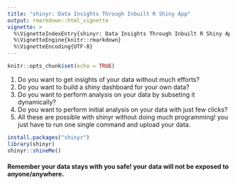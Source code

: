 ```yaml
---
title: "shinyr: Data Insights Through Inbuilt R Shiny App"
output: rmarkdown::html_vignette
vignette: >
  %\VignetteIndexEntry{shinyr: Data Insights Through Inbuilt R Shiny App}
  %\VignetteEngine{knitr::rmarkdown}
  %\VignetteEncoding{UTF-8}
---
```


```r
knitr::opts_chunk$set(echo = TRUE)
```

1. Do you want to get insights of your data without much efforts?
2. Do you want to build a shiny dashboard for your own data?
3. Do you want to perform analysis on your data by subseting it dynamically? 
4. Do you want to perform initial analysis on your data with just few clicks?
5. All these are possible with shinyr without doing much programming! you just have to run one single command and upload your data. 

```r
install.packages("shinyr")
library(shinyr)
shinyr::shineMe()
```

#### Remember your data stays with you safe! your data will not be exposed to anyone/anywhere.
